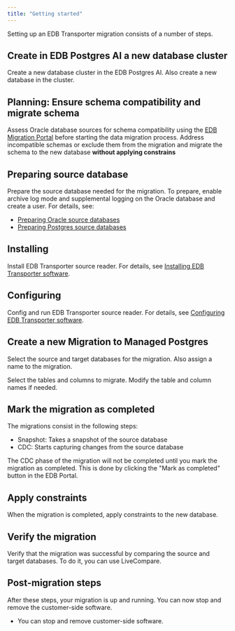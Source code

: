 ```yaml
---
title: "Getting started"
---
```


Setting up an EDB Transporter migration consists of a number of steps.

## Create in EDB Postgres AI a new database cluster

Create a new database cluster in the EDB Postgres AI. Also create a new database in the cluster.

## Planning: Ensure schema compatibility and migrate schema

Assess Oracle database sources for schema compatibility using the [EDB Migration Portal](https://www.enterprisedb.com/docs/migration_portal/latest/) before starting the data migration process. Address incompatible schemas or exclude them from the migration and migrate the schema to the new database **without applying constrains**

## Preparing source database

Prepare the source database needed for the migration. To prepare, enable archive log mode and supplemental logging on the Oracle database and create a user. For details, see:

-  [Preparing Oracle source databases](preparing_db/preparing_oracle_source_databases/#preparing_oracle_sources)
-  [Preparing Postgres source databases](preparing_db/preparing_postgres_source_databases/#preparing_postgres_sources)

## Installing

Install EDB Transporter source reader. For details, see [Installing EDB Transporter software](installing).

## Configuring

Config and run EDB Transporter source reader. For details, see [Configuring EDB Transporter software](config_reader).

## Create a new Migration to Managed Postgres

Select the source and target databases for the migration. Also assign a name to the migration.

Select the tables and columns to migrate. Modify the table and column names if needed.

## Mark the migration as completed

The migrations consist in the following steps:
- Snapshot: Takes a snapshot of the source database
- CDC: Starts capturing changes from the source database

The CDC phase of the migration will not be completed until you mark the migration as completed. This is done by clicking the "Mark as completed" button in the EDB Portal.

## Apply constraints

When the migration is completed, apply constraints to the new database.

## Verify the migration

Verify that the migration was successful by comparing the source and target databases. To do it, you can use LiveCompare.

## Post-migration steps

After these steps, your migration is up and running. You can now stop and remove the customer-side software.

 - You can stop and remove customer-side software.
